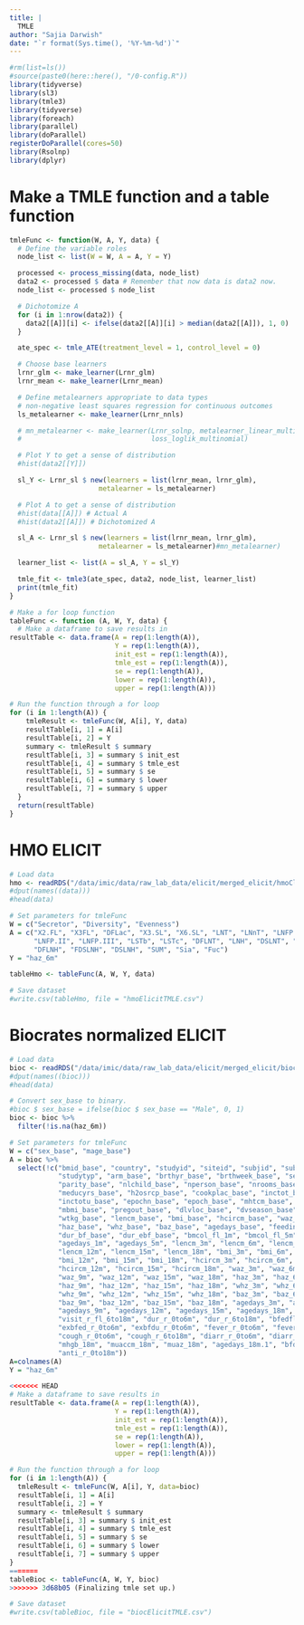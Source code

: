 ```yaml
---
title: |
  TMLE
author: "Sajia Darwish"
date: "`r format(Sys.time(), '%Y-%m-%d')`"
---
```


```r
#rm(list=ls())
#source(paste0(here::here(), "/0-config.R"))
library(tidyverse)
library(sl3)
library(tmle3)
library(tidyverse)
library(foreach)
library(parallel)
library(doParallel)
registerDoParallel(cores=50)
library(Rsolnp)
library(dplyr)
```

# Make a TMLE function and a table function
```r
tmleFunc <- function(W, A, Y, data) {
  # Define the variable roles
  node_list <- list(W = W, A = A, Y = Y)

  processed <- process_missing(data, node_list)
  data2 <- processed $ data # Remember that now data is data2 now.
  node_list <- processed $ node_list

  # Dichotomize A
  for (i in 1:nrow(data2)) {
    data2[[A]][i] <- ifelse(data2[[A]][i] > median(data2[[A]]), 1, 0)
  }

  ate_spec <- tmle_ATE(treatment_level = 1, control_level = 0)

  # Choose base learners
  lrnr_glm <- make_learner(Lrnr_glm)
  lrnr_mean <- make_learner(Lrnr_mean)

  # Define metalearners appropriate to data types
  # non-negative least squares regression for continuous outcomes
  ls_metalearner <- make_learner(Lrnr_nnls)

  # mn_metalearner <- make_learner(Lrnr_solnp, metalearner_linear_multinomial,
  #                                loss_loglik_multinomial)

  # Plot Y to get a sense of distribution
  #hist(data2[[Y]])

  sl_Y <- Lrnr_sl $ new(learners = list(lrnr_mean, lrnr_glm),
                      metalearner = ls_metalearner)

  # Plot A to get a sense of distribution
  #hist(data[[A]]) # Actual A
  #hist(data2[[A]]) # Dichotomized A

  sl_A <- Lrnr_sl $ new(learners = list(lrnr_mean, lrnr_glm),
                      metalearner = ls_metalearner)#mn_metalearner)

  learner_list <- list(A = sl_A, Y = sl_Y)

  tmle_fit <- tmle3(ate_spec, data2, node_list, learner_list)
  print(tmle_fit)
}

# Make a for loop function
tableFunc <- function (A, W, Y, data) {
  # Make a dataframe to save results in
resultTable <- data.frame(A = rep(1:length(A)),
                          Y = rep(1:length(A)),
                          init_est = rep(1:length(A)),
                          tmle_est = rep(1:length(A)),
                          se = rep(1:length(A)),
                          lower = rep(1:length(A)),
                          upper = rep(1:length(A)))

# Run the function through a for loop 
for (i in 1:length(A)) {
    tmleResult <- tmleFunc(W, A[i], Y, data)
    resultTable[i, 1] = A[i]
    resultTable[i, 2] = Y
    summary <- tmleResult $ summary
    resultTable[i, 3] = summary $ init_est
    resultTable[i, 4] = summary $ tmle_est
    resultTable[i, 5] = summary $ se
    resultTable[i, 6] = summary $ lower
    resultTable[i, 7] = summary $ upper
  }
  return(resultTable)
}
```

# HMO ELICIT
```r
# Load data
hmo <- readRDS("/data/imic/data/raw_lab_data/elicit/merged_elicit/hmoClean.RDS")
#dput(names((data)))
#head(data)

# Set parameters for tmleFunc
W = c("Secretor", "Diversity", "Evenness")
A = c("X2.FL", "X3FL", "DFLac", "X3.SL", "X6.SL", "LNT", "LNnT", "LNFP.I",
      "LNFP.II", "LNFP.III", "LSTb", "LSTc", "DFLNT", "LNH", "DSLNT", "FLNH",
      "DFLNH", "FDSLNH", "DSLNH", "SUM", "Sia", "Fuc")
Y = "haz_6m"

tableHmo <- tableFunc(A, W, Y, data)

# Save dataset
#write.csv(tableHmo, file = "hmoElicitTMLE.csv")
```

# Biocrates normalized ELICIT
```r
# Load data
bioc <- readRDS("/data/imic/data/raw_lab_data/elicit/merged_elicit/biocNormClean.RDS")
#dput(names((bioc)))
#head(data)

# Convert sex_base to binary.
#bioc $ sex_base = ifelse(bioc $ sex_base == "Male", 0, 1)
bioc <- bioc %>%
  filter(!is.na(haz_6m))

# Set parameters for tmleFunc
W = c("sex_base", "mage_base")
A = bioc %>%
  select(!c("bmid_base", "country", "studyid", "siteid", "subjid", "subjido", 
            "studytyp", "arm_base", "brthyr_base", "brthweek_base", "sex_base",                       
            "parity_base", "nlchild_base", "nperson_base", "nrooms_base", 
            "meducyrs_base", "h2osrcp_base", "cookplac_base", "inctot_base", 
            "inctotu_base", "epochn_base", "epoch_base", "mhtcm_base", "mwtkg_base", 
            "mbmi_base", "pregout_base", "dlvloc_base", "dvseason_base", "mage_base",
            "wtkg_base", "lencm_base", "bmi_base", "hcircm_base", "waz_base", 
            "haz_base", "whz_base", "baz_base", "agedays_base", "feeding_base", 
            "dur_bf_base", "dur_ebf_base", "bmcol_fl_1m", "bmcol_fl_5m", 
            "agedays_1m", "agedays_5m", "lencm_3m", "lencm_6m", "lencm_9m", 
            "lencm_12m", "lencm_15m", "lencm_18m", "bmi_3m", "bmi_6m", "bmi_9m", 
            "bmi_12m", "bmi_15m", "bmi_18m", "hcircm_3m", "hcircm_6m", "hcircm_9m", 
            "hcircm_12m", "hcircm_15m", "hcircm_18m", "waz_3m", "waz_6m", 
            "waz_9m", "waz_12m", "waz_15m", "waz_18m", "haz_3m", "haz_6m",
            "haz_9m", "haz_12m", "haz_15m", "haz_18m", "whz_3m", "whz_6m", 
            "whz_9m", "whz_12m", "whz_15m", "whz_18m", "baz_3m", "baz_6m", 
            "baz_9m", "baz_12m", "baz_15m", "baz_18m", "agedays_3m", "agedays_6m", 
            "agedays_9m", "agedays_12m", "agedays_15m", "agedays_18m", "visit_r_fl_0to6m", 
            "visit_r_fl_6to18m", "dur_r_0to6m", "dur_r_6to18m", "bfedfl_r_0to6m", 
            "exbfed_r_0to6m", "exbfdu_r_0to6m", "fever_r_0to6m", "fever_r_6to18m", 
            "cough_r_0to6m", "cough_r_6to18m", "diarr_r_0to6m", "diarr_r_6to18m", 
            "mhgb_18m", "muaccm_18m", "muaz_18m", "agedays_18m.1", "bfdu_r_0to18m", 
            "anti_r_0to18m"))
A=colnames(A)
Y = "haz_6m"

<<<<<<< HEAD
# Make a dataframe to save results in
resultTable <- data.frame(A = rep(1:length(A)),
                          Y = rep(1:length(A)),
                          init_est = rep(1:length(A)),
                          tmle_est = rep(1:length(A)),
                          se = rep(1:length(A)),
                          lower = rep(1:length(A)),
                          upper = rep(1:length(A)))

# Run the function through a for loop
for (i in 1:length(A)) {
  tmleResult <- tmleFunc(W, A[i], Y, data=bioc)
  resultTable[i, 1] = A[i]
  resultTable[i, 2] = Y
  summary <- tmleResult $ summary
  resultTable[i, 3] = summary $ init_est
  resultTable[i, 4] = summary $ tmle_est
  resultTable[i, 5] = summary $ se
  resultTable[i, 6] = summary $ lower
  resultTable[i, 7] = summary $ upper
}
=======
tableBioc <- tableFunc(A, W, Y, bioc)
>>>>>>> 3d68b05 (Finalizing tmle set up.)

# Save dataset
#write.csv(tableBioc, file = "biocElicitTMLE.csv")
```










